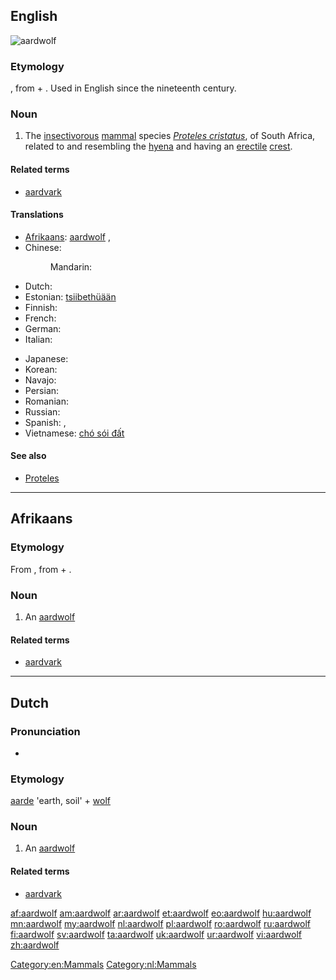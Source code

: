 ==English==
[[Image:Aardwolf.png|thumb|aardwolf]]
{{wikipedia}}

===Etymology===
{{etyl|af}}, from {{etyl|nl}} {{term|aarde||earth, soil}} + {{term|wolf||wolf}}. Used in English since the nineteenth century.
{{wikisource1911Enc|Aard-wolf}}

===Noun===
{{en-noun|aardwolves}}

# The [[insectivorous]] [[mammal]] species ''[[Proteles cristatus]]'', of South Africa, related to and resembling the [[hyena]] and having an [[erectile]] [[crest]].

====Related terms====
* [[aardvark]]

====Translations====
{{trans-top|the mammal species Proteles cristatus}}
* [[Afrikaans]]: [[#Afrikaans|aardwolf]] {{m}}, {{t|af|erdwolf}}
* Chinese:
*: Mandarin: {{t|zh|土狼|tr=tǔláng|sc=Hani}}
* Dutch: {{t+|nl|aardwolf|m}}
* Estonian: [[tsiibethüään]]
* Finnish: {{t+|fi|maasusi}}
* French: {{t|fr|protèle|m}}
* German: {{t|de|Erdwolf|m}}
* Italian: {{t|it|protele}}
{{trans-mid}}
* Japanese: {{t|ja|アードウルフ|tr=ādo-urufu|sc=Jpan}}
* Korean: {{t|ko|땅늑대|tr=ttangneukdae|sc=Kore}}
* Navajo: {{tø|nv|chʼosh yighání}}
* Persian: {{t-|fa|کفتار|tr=kaftâr|xs=Persian}}
* Romanian: {{t|ro|lupul de pământ|m}}
* Russian: {{t|ru|земляной волк|m|tr=zemljanój volk|sc=Cyrl}}
* Spanish: {{t|es|lobo de tierra|m}}, {{t|es|proteles|m}}
* Vietnamese: [[chó sói đất]]
{{trans-bottom}}

====See also====
* [[Proteles]]

[[Category:en:Mammals]]

----

==Afrikaans==

===Etymology===
From {{etyl|nl|af}}, from {{term|aarde||earth, soil|lang=af}} + {{term|wolf}}.

===Noun===
{{af-noun|aardwolwe}}

# An [[#English|aardwolf]]

====Related terms====
* [[aardvark]]

----

==Dutch==

===Pronunciation===
* {{audio|Nl-aardwolf.ogg|audio}}

===Etymology===
[[aarde]] 'earth, soil' + [[wolf]]

===Noun===
{{nl-noun|g=m|aardwolven|aardwolfje|g=m}}

# An [[#English|aardwolf]]

====Related terms====
* [[aardvark]] {{n}}

[[Category:nl:Mammals]]

[[af:aardwolf]]
[[am:aardwolf]]
[[ar:aardwolf]]
[[et:aardwolf]]
[[eo:aardwolf]]
[[hu:aardwolf]]
[[mn:aardwolf]]
[[my:aardwolf]]
[[nl:aardwolf]]
[[pl:aardwolf]]
[[ro:aardwolf]]
[[ru:aardwolf]]
[[fi:aardwolf]]
[[sv:aardwolf]]
[[ta:aardwolf]]
[[uk:aardwolf]]
[[ur:aardwolf]]
[[vi:aardwolf]]
[[zh:aardwolf]]